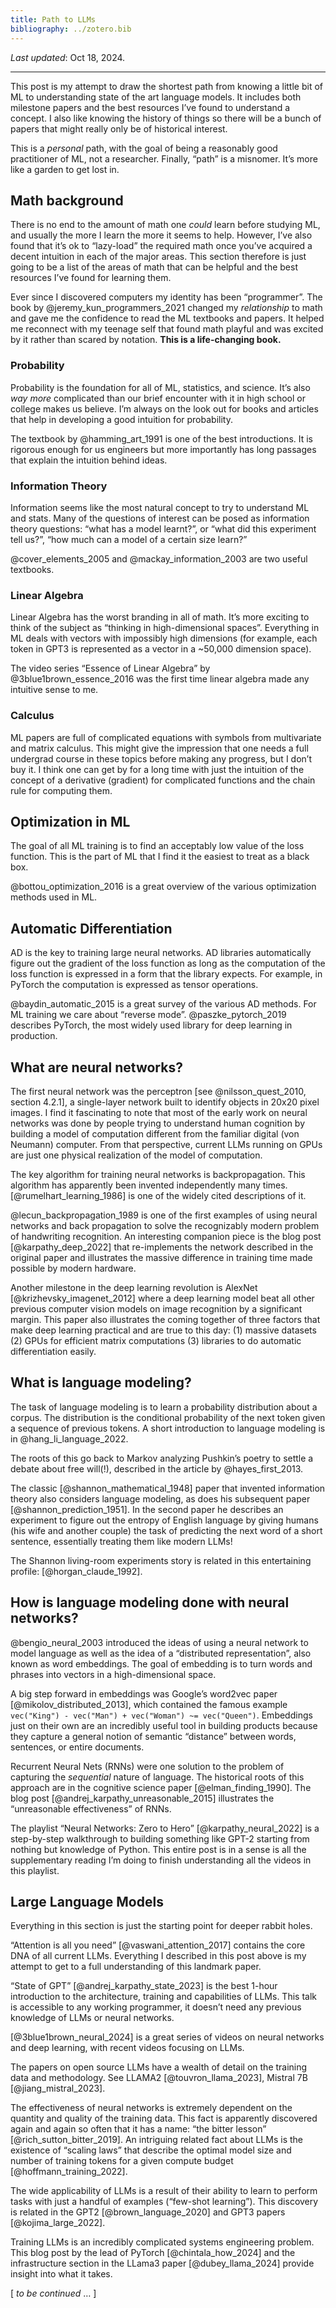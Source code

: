 ```yaml
---
title: Path to LLMs
bibliography: ../zotero.bib
---
```


*Last updated*: Oct 18, 2024.

---

This post is my attempt to draw the shortest path from knowing a little bit of ML
to understanding state of the art language models. It includes both milestone
papers and the best resources I've found to understand a concept. I also like knowing 
the history of things so there will be a bunch of papers that might really
only be of historical interest.

This is a _personal_ path, with the goal of being a reasonably
good practitioner of ML, not a researcher. Finally, "path" is a misnomer.
It's more like a garden to get lost in.

## Math background

There is no end to the amount of math one *could* learn before studying ML, and
usually the more I learn the more it seems to help. However, I've also found that
it's ok to "lazy-load" the required math once you've acquired a decent intuition
in each of the major areas. This section therefore is just going to be a list of
the areas of math that can be helpful and the best resources I've found for learning
them.

Ever since I discovered computers my identity has been "programmer". The book by
@jeremy_kun_programmers_2021 changed my *relationship* to math and gave me the confidence to 
read the ML textbooks and papers. It helped me reconnect with my teenage self that found
math playful and was excited by it rather than scared by notation.
**This is a life-changing book.**

### Probability

Probability is the foundation for all of ML, statistics, and science. It's also _way more_
complicated than our brief encounter with it in high school or college makes us believe. I'm
always on the look out for books and articles that help in developing a good intuition
for probability.

The textbook by @hamming_art_1991 is one of the best introductions. It is rigorous enough
for us engineers but more importantly has long passages that explain the intuition behind
ideas.

### Information Theory

Information seems like the most natural concept to try to understand ML and stats.
Many of the questions of interest can be posed as information theory questions:
"what has a model learnt?", or "what did this experiment tell us?",
"how much can a model of a certain size learn?"

@cover_elements_2005 and @mackay_information_2003 are two useful textbooks.

### Linear Algebra

Linear Algebra has the worst branding in all of math. It's more exciting
to think of the subject as "thinking in high-dimensional spaces". Everything in ML
deals with vectors with impossibly high dimensions (for example, each token in GPT3
is represented as a vector in a ~50,000 dimension space).

The video series "Essence of Linear Algebra" by @3blue1brown_essence_2016 was the
first time linear algebra made any intuitive sense to me.

### Calculus

ML papers are full of complicated equations with symbols from multivariate and
matrix calculus. This might give the impression that one needs a full undergrad course
in these topics before making any progress, but I don't buy it. I think one can get by
for a long time with just the intuition of the concept of a derivative (gradient) for
complicated functions and the chain rule for computing them.

## Optimization in ML

The goal of all ML training is to find an acceptably low value of the loss function. This is the
part of ML that I find it the easiest to treat as a black box.

@bottou_optimization_2016 is a great overview of the various optimization methods
used in ML.

## Automatic Differentiation

AD is the key to training large neural networks. AD libraries automatically
figure out the gradient of the loss function as long as the computation of the loss
function is expressed in a form that the library expects. For example, in PyTorch
the computation is expressed as tensor operations.

@baydin_automatic_2015 is a great survey of the various AD methods. For ML training
we care about "reverse mode". @paszke_pytorch_2019 describes PyTorch, the most widely used library for deep learning
in production.

## What are neural networks?

The first neural network was the perceptron [see @nilsson_quest_2010, section 4.2.1], a single-layer network built to identify
objects in 20x20 pixel images. I find it fascinating to note that most of the early work
on neural networks was done by people trying to understand human cognition
by building a model of computation different from the familiar digital (von Neumann) computer.
From that perspective, current LLMs running on GPUs are just one physical realization of the
model of computation.

The key algorithm for training neural networks is backpropagation. This algorithm has apparently
been invented independently many times. [@rumelhart_learning_1986] is one of the widely cited descriptions
of it.

@lecun_backpropagation_1989 is one of the first examples of using neural networks and back propagation
to solve the recognizably modern problem of handwriting recognition. An interesting companion piece is the blog post [@karpathy_deep_2022] that re-implements the network described in the original paper and illustrates the massive difference in training time made possible by modern hardware.

Another milestone in the deep learning revolution is AlexNet [@krizhevsky_imagenet_2012] where
a deep learning model beat all other previous computer vision models on image recognition
by a significant margin. This paper also illustrates the coming together of three factors that make
deep learning practical and are true to this day: (1) massive datasets (2) GPUs for efficient matrix
computations (3) libraries to do automatic differentiation easily.

## What is language modeling?

The task of language modeling is to learn a probability distribution about a corpus. The
distribution is the conditional probability of the next token given a sequence of previous tokens. A
short introduction to language modeling is in @hang_li_language_2022.

The roots of this go back to Markov analyzing Pushkin's poetry to settle a debate about free will(!),
described in the article by @hayes_first_2013.

The classic [@shannon_mathematical_1948] paper that invented information theory also considers language modeling,
as does his subsequent paper [@shannon_prediction_1951]. In the second paper he describes an experiment to
figure out the entropy of English language by giving humans (his wife and another couple) the task
of predicting the next word of a short sentence, essentially treating them like modern LLMs!

The Shannon living-room experiments story is related in this entertaining profile: [@horgan_claude_1992].

## How is language modeling done with neural networks?

@bengio_neural_2003 introduced the ideas of using a neural network to model language as well
as the idea of a "distributed representation", also known as word embeddings. The goal of embedding
is to turn words and phrases into vectors in a high-dimensional space.

A big step forward in embeddings was Google's word2vec paper [@mikolov_distributed_2013], which contained the famous example
`vec("King") - vec("Man") + vec("Woman") ~= vec("Queen")`. Embeddings just on their
own are an incredibly useful tool in building products because they capture a general notion
of semantic "distance" between words, sentences, or entire documents.

Recurrent Neural Nets (RNNs) were one solution to the problem of capturing the *sequential* nature of
language. The historical roots of this approach are in the cognitive science paper [@elman_finding_1990]. The blog
post [@andrej_karpathy_unreasonable_2015] illustrates the "unreasonable effectiveness" of RNNs.

The playlist "Neural Networks: Zero to Hero" [@karpathy_neural_2022] is a step-by-step walkthrough to building something
like GPT-2 starting from nothing but knowledge of Python. This entire post is in a sense is all
the supplementary reading I'm doing to finish understanding all the videos in this playlist.

## Large Language Models

Everything in this section is just the starting point for deeper rabbit holes.

"Attention is all you need" [@vaswani_attention_2017] contains the core DNA of all current LLMs. Everything
I described in this post above is my attempt to get to a full understanding of this landmark
paper.

"State of GPT" [@andrej_karpathy_state_2023] is the best 1-hour introduction to the architecture, training and capabilities of
LLMs. This talk is accessible to any working programmer, it doesn't need any previous knowledge
of LLMs or neural networks.

[@3blue1brown_neural_2024] is a great series of videos on neural networks and deep learning,
with recent videos focusing on LLMs.

The papers on open source LLMs have a wealth of detail on the training data and methodology.
See LLAMA2 [@touvron_llama_2023], Mistral 7B [@jiang_mistral_2023].

The effectiveness of neural networks is extremely dependent on the quantity and quality of the
training data. This fact is apparently discovered again and again so often that it has a name:
"the bitter lesson" [@rich_sutton_bitter_2019]. An intriguing related fact about LLMs is the existence of "scaling laws"
that describe the optimal model size and number of training tokens for a given compute
budget [@hoffmann_training_2022].

The wide applicability of LLMs is a result of their ability to learn to perform tasks with just
a handful of examples ("few-shot learning"). This discovery is related in the GPT2 [@brown_language_2020] and
GPT3 papers [@kojima_large_2022].

Training LLMs is an incredibly complicated systems engineering problem. This blog post by the lead
of PyTorch [@chintala_how_2024] and the infrastructure section in the LLama3 paper [@dubey_llama_2024] provide insight into what it takes.

[ *to be continued* … ]

